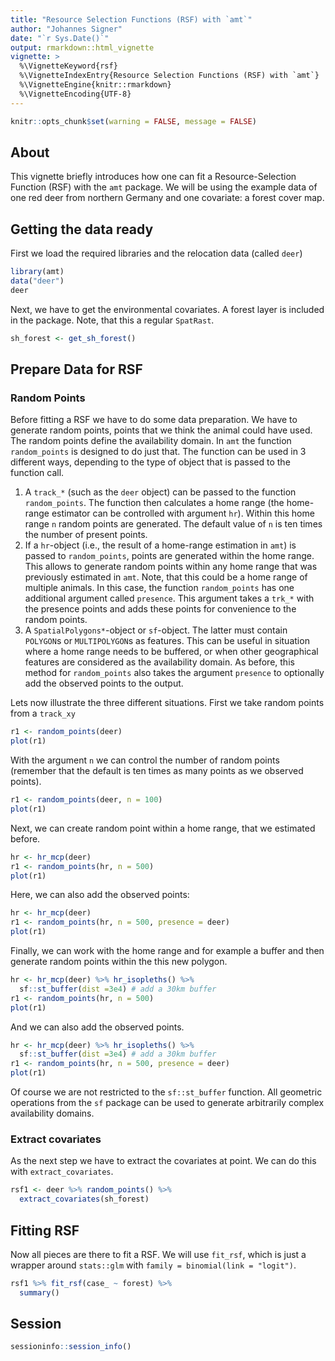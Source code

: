 ```yaml
---
title: "Resource Selection Functions (RSF) with `amt`"
author: "Johannes Signer"
date: "`r Sys.Date()`"
output: rmarkdown::html_vignette
vignette: >
  %\VignetteKeyword{rsf}
  %\VignetteIndexEntry{Resource Selection Functions (RSF) with `amt`}
  %\VignetteEngine{knitr::rmarkdown}
  %\VignetteEncoding{UTF-8}
---
```


```r
knitr::opts_chunk$set(warning = FALSE, message = FALSE)
```


## About

This vignette briefly introduces how one can fit a Resource-Selection Function (RSF) with the `amt` package. We will be using the example data of one red deer from northern Germany and one covariate: a forest cover map.

## Getting the data ready

First we load the required libraries and the relocation data (called `deer`)

```r
library(amt)
data("deer")
deer
```


Next, we have to get the environmental covariates. A forest layer is included in the package. Note, that this a regular `SpatRast`. 

```r
sh_forest <- get_sh_forest()
```

## Prepare Data for RSF

### Random Points

Before fitting a RSF we have to do some data preparation. We have to generate random points, points that we think the animal could have used. The random points define the availability domain. In `amt` the function `random_points` is designed to do just that. The function can be used in 3 different ways, depending to the type of object that is passed to the function call. 

1. A `track_*` (such as the `deer` object) can be passed to the function `random_points`. The function then calculates a home range (the home-range estimator can be controlled with argument `hr`). Within this home range `n` random points are generated. The default value of `n` is ten times the number of present points.
2. If a `hr`-object (i.e., the result of a home-range estimation in `amt`) is passed to `random_points`, points are generated within the home range. This allows to generate random points within any home range that was previously estimated in `amt`. Note, that this could be a home range of multiple animals. In this case, the function `random_points` has one additional argument called `presence`. This argument takes a `trk_*` with the presence points and adds these points for convenience to the random points. 
3. A `SpatialPolygons*`-object or `sf`-object. The latter must contain `POLYGON`s or `MULTIPOLYGON`s as features. This can be useful in situation where a home range needs to be buffered, or when other geographical features are considered as the availability domain. As before, this method for `random_points` also takes the argument `presence` to optionally add the observed points to the output.

Lets now illustrate the three different situations. First we take random points from a `track_xy`

```r
r1 <- random_points(deer)
plot(r1)
```

With the argument `n` we can control the number of random points (remember that the default is ten times as many points as we observed points). 


```r
r1 <- random_points(deer, n = 100)
plot(r1)
```

Next, we can create random point within a home range, that we estimated before. 

```r
hr <- hr_mcp(deer)
r1 <- random_points(hr, n = 500)
plot(r1)
```

Here, we can also add the observed points: 

```r
hr <- hr_mcp(deer)
r1 <- random_points(hr, n = 500, presence = deer)
plot(r1)
```

Finally, we can work with the home range and for example a buffer and then generate random points within the this new polygon. 


```r
hr <- hr_mcp(deer) %>% hr_isopleths() %>% 
  sf::st_buffer(dist =3e4) # add a 30km buffer
r1 <- random_points(hr, n = 500)
plot(r1)
```

And we can also add the observed points.

```r
hr <- hr_mcp(deer) %>% hr_isopleths() %>% 
  sf::st_buffer(dist =3e4) # add a 30km buffer
r1 <- random_points(hr, n = 500, presence = deer)
plot(r1)
```



Of course we are not restricted to the `sf::st_buffer` function. All geometric operations from the `sf` package can be used to generate arbitrarily complex availability domains. 


### Extract covariates

As the next step we have to extract the covariates at point. We can do this with `extract_covariates`.

```r
rsf1 <- deer %>% random_points() %>% 
  extract_covariates(sh_forest) 
```


## Fitting RSF

Now all pieces are there to fit a RSF. We will use `fit_rsf`, which is just a wrapper around `stats::glm` with `family = binomial(link = "logit")`.

```r
rsf1 %>% fit_rsf(case_ ~ forest) %>% 
  summary()

```



## Session
```r
sessioninfo::session_info()
```

